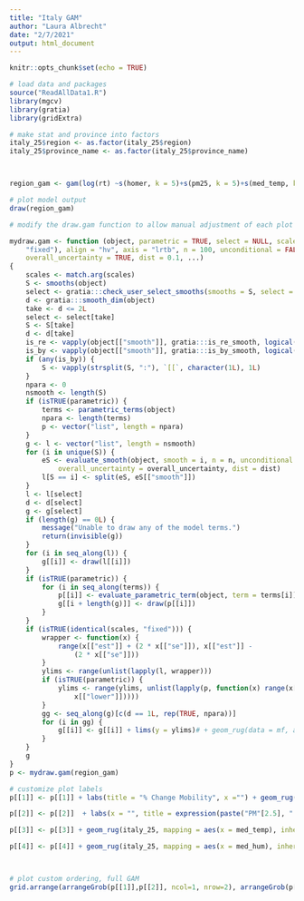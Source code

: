```yaml
---
title: "Italy GAM"
author: "Laura Albrecht"
date: "2/7/2021"
output: html_document
---
```


```r
knitr::opts_chunk$set(echo = TRUE)
```


  
```r
# load data and packages
source("ReadAllData1.R")
library(mgcv)
library(gratia)
library(gridExtra)

# make stat and province into factors
italy_25$region <- as.factor(italy_25$region)
italy_25$province_name <- as.factor(italy_25$province_name)



region_gam <- gam(log(rt) ~s(homer, k = 5)+s(pm25, k = 5)+s(med_temp, k =4) +s(med_hum, k=4)  + province_name, data = italy_25, family = gaussian)

# plot model output
draw(region_gam)

```

```r
# modify the draw.gam function to allow manual adjustment of each plot label

mydraw.gam <- function (object, parametric = TRUE, select = NULL, scales = c("free", 
    "fixed"), align = "hv", axis = "lrtb", n = 100, unconditional = FALSE, 
    overall_uncertainty = TRUE, dist = 0.1, ...) 
{
    scales <- match.arg(scales)
    S <- smooths(object)
    select <- gratia:::check_user_select_smooths(smooths = S, select = select)
    d <- gratia:::smooth_dim(object)
    take <- d <= 2L
    select <- select[take]
    S <- S[take]
    d <- d[take]
    is_re <- vapply(object[["smooth"]], gratia:::is_re_smooth, logical(1L))
    is_by <- vapply(object[["smooth"]], gratia:::is_by_smooth, logical(1L))
    if (any(is_by)) {
        S <- vapply(strsplit(S, ":"), `[[`, character(1L), 1L)
    }
    npara <- 0
    nsmooth <- length(S)
    if (isTRUE(parametric)) {
        terms <- parametric_terms(object)
        npara <- length(terms)
        p <- vector("list", length = npara)
    }
    g <- l <- vector("list", length = nsmooth)
    for (i in unique(S)) {
        eS <- evaluate_smooth(object, smooth = i, n = n, unconditional = unconditional, 
            overall_uncertainty = overall_uncertainty, dist = dist)
        l[S == i] <- split(eS, eS[["smooth"]])
    }
    l <- l[select]
    d <- d[select]
    g <- g[select]
    if (length(g) == 0L) {
        message("Unable to draw any of the model terms.")
        return(invisible(g))
    }
    for (i in seq_along(l)) {
        g[[i]] <- draw(l[[i]])
    }
    if (isTRUE(parametric)) {
        for (i in seq_along(terms)) {
            p[[i]] <- evaluate_parametric_term(object, term = terms[i])
            g[[i + length(g)]] <- draw(p[[i]])
        }
    }
    if (isTRUE(identical(scales, "fixed"))) {
        wrapper <- function(x) {
            range(x[["est"]] + (2 * x[["se"]]), x[["est"]] - 
                (2 * x[["se"]]))
        }
        ylims <- range(unlist(lapply(l, wrapper)))
        if (isTRUE(parametric)) {
            ylims <- range(ylims, unlist(lapply(p, function(x) range(x[["upper"]], 
                x[["lower"]]))))
        }
        gg <- seq_along(g)[c(d == 1L, rep(TRUE, npara))]
        for (i in gg) {
            g[[i]] <- g[[i]] + lims(y = ylims)# + geom_rug(data = mf, aes(x = ))
        }
    }
    g
}
p <- mydraw.gam(region_gam)

# customize plot labels
p[[1]] <- p[[1]] + labs(title = "% Change Mobility", x ="") + geom_rug(italy_25, mapping = aes(x = homer), inherit.aes = F) + theme_bw() + theme(title = element_text(size = 22), axis.text = element_text(size = 16))

p[[2]] <- p[[2]]  + labs(x = "", title = expression(paste("PM"[2.5], " (", mu,"g/m"^3, ")"))) + geom_rug(italy_25[italy_25$pm25 < 170,], mapping = aes(x = pm25), inherit.aes = F) + theme_bw() + theme(title= element_text(size = 22), axis.text = element_text(size = 16))

p[[3]] <- p[[3]] + geom_rug(italy_25, mapping = aes(x = med_temp), inherit.aes = F) + labs(title = expression(paste("Temperature ", ( degree*C))), y = "", x = "")+ theme_bw() + theme(title = element_text(size = 22), axis.text = element_text(size = 16))

p[[4]] <- p[[4]] + geom_rug(italy_25, mapping = aes(x = med_hum), inherit.aes = F) + labs(title = "% Humidity", y = "", x = "") + theme_bw() + theme(title = element_text(size = 22), axis.text = element_text(size = 16))



# plot custom ordering, full GAM
grid.arrange(arrangeGrob(p[[1]],p[[2]], ncol=1, nrow=2), arrangeGrob(p[[3]], p[[4]], ncol = 1, nrow = 2) , layout_matrix = rbind(c(1,2),c(1,2)))
```


